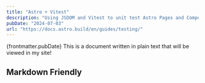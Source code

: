 ```yaml
---
title: "Astro + Vitest"
description: "Using JSDOM and Vitest to unit test Astro Pages and Components"
pubDate: "2024-07-03"
url: "https://docs.astro.build/en/guides/testing/"
---
```


{frontmatter.pubDate}
This is a document written in plain text that will be viewed in my site!

## Markdown Friendly
